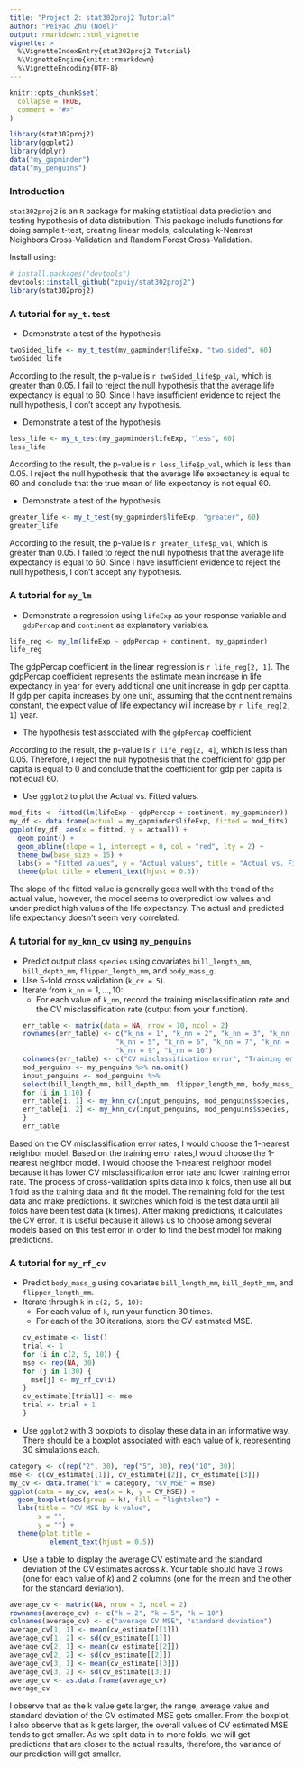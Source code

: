 ```yaml
---
title: "Project 2: stat302proj2 Tutorial"
author: "Peiyao Zhu (Noel)"
output: rmarkdown::html_vignette
vignette: >
  %\VignetteIndexEntry{stat302proj2 Tutorial}
  %\VignetteEngine{knitr::rmarkdown}
  %\VignetteEncoding{UTF-8}
---
```


```r
knitr::opts_chunk$set(
  collapse = TRUE,
  comment = "#>"
)
```

```r
library(stat302proj2)
library(ggplot2)
library(dplyr)
data("my_gapminder")
data("my_penguins")
```

### Introduction
`stat302proj2` is an `R` package for making statistical data prediction and testing hypothesis of data distribution. This package includs functions for doing sample t-test, creating linear models, calculating k-Nearest Neighbors Cross-Validation and Random Forest Cross-Validation.

Install \texttt{stat302proj2} using:
``` r
# install.packages("devtools")
devtools::install_github("zpuiy/stat302proj2")
library(stat302proj2)
```

### A tutorial for `my_t.test`
* Demonstrate a test of the hypothesis
  \begin{align}
  H_0: \mu &= 60,\\
  H_a: \mu &\neq 60.
  \end{align}
```r
twoSided_life <- my_t_test(my_gapminder$lifeExp, "two.sided", 60)
twoSided_life
```
  
According to the result, the p-value is `r twoSided_life$p_val`, which is greater than 0.05. I fail to reject the null hypothesis that the average life expectancy is equal to 60. Since I have insufficient evidence to reject the null hypothesis, I don't accept any hypothesis. 
  
  * Demonstrate a test of the hypothesis
  \begin{align}
  H_0: \mu &= 60,\\
  H_a: \mu &< 60.
  \end{align}
```r
less_life <- my_t_test(my_gapminder$lifeExp, "less", 60)
less_life
```

According to the result, the p-value is `r less_life$p_val`, which is less than 0.05. I reject the null hypothesis that the average life expectancy is equal to 60 and conclude that the true mean of life expectancy is not equal 60.

  *  Demonstrate a test of the hypothesis
  \begin{align}
  H_0: \mu &= 60,\\
  H_a: \mu &> 60.
  \end{align}
```r
greater_life <- my_t_test(my_gapminder$lifeExp, "greater", 60)
greater_life
```

According to the result, the p-value is `r greater_life$p_val`, which is greater than 0.05. I failed to reject the null hypothesis that the average life expectancy is equal to 60. Since I have insufficient evidence to reject the null hypothesis, I don't accept any hypothesis. 

### A tutorial for `my_lm`

* Demonstrate a regression using `lifeExp` as your response variable and `gdpPercap` and `continent` as explanatory variables.
```r
life_reg <- my_lm(lifeExp ~ gdpPercap + continent, my_gapminder)
life_reg
```

The gdpPercap coefficient in the linear regression is `r life_reg[2, 1]`. The gdpPercap coefficient represents the estimate mean increase in life expectancy in year for every additional one unit increase in gdp per captita. If gdp per capita increases by one unit, assuming that the continent remains constant, the expect value of life expectancy will increase by `r life_reg[2, 1]` year.

* The hypothesis test associated with the `gdpPercap` coefficient.

According to the result, the p-value is `r life_reg[2, 4]`, which is less than 0.05. Therefore, I reject the null hypothesis that the coefficient for gdp per capita is equal to 0 and conclude that the coefficient for gdp per capita is not equal 60.

* Use `ggplot2` to plot the Actual vs. Fitted values.
```r
mod_fits <- fitted(lm(lifeExp ~ gdpPercap + continent, my_gapminder))
my_df <- data.frame(actual = my_gapminder$lifeExp, fitted = mod_fits)
ggplot(my_df, aes(x = fitted, y = actual)) +
  geom_point() +
  geom_abline(slope = 1, intercept = 0, col = "red", lty = 2) + 
  theme_bw(base_size = 15) +
  labs(x = "Fitted values", y = "Actual values", title = "Actual vs. Fitted") +
  theme(plot.title = element_text(hjust = 0.5))
```

The slope of the fitted value is generally goes well with the trend of the actual value, however, the model seems to overpredict low values and under predict high values of the life expectancy. The actual and predicted life expectancy doesn't seem very correlated.

### A tutorial for `my_knn_cv` using `my_penguins`

* Predict output class `species` using covariates `bill_length_mm`, `bill_depth_mm`, `flipper_length_mm`, and `body_mass_g`. 
* Use $5$-fold cross validation (`k_cv = 5`).
* Iterate from `k_nn`$= 1,\ldots, 10$:
    * For each value of `k_nn`, record the training misclassification rate and the CV misclassification rate (output from your function).
```r
err_table <- matrix(data = NA, nrow = 10, ncol = 2)
rownames(err_table) <- c("k_nn = 1", "k_nn = 2", "k_nn = 3", "k_nn = 4", 
                         "k_nn = 5", "k_nn = 6", "k_nn = 7", "k_nn = 8",
                         "k_nn = 9", "k_nn = 10")
colnames(err_table) <- c("CV misclassification error", "Training error")
mod_penguins <- my_penguins %>% na.omit()
input_penguins <- mod_penguins %>% 
  select(bill_length_mm, bill_depth_mm, flipper_length_mm, body_mass_g)
for (i in 1:10) {
  err_table[i, 1] <- my_knn_cv(input_penguins, mod_penguins$species, i, 5)$cv_err
  err_table[i, 2] <- my_knn_cv(input_penguins, mod_penguins$species, i, 5)$train_err
}
err_table
```

Based on the CV misclassification error rates, I would choose the 1-nearest neighbor model. Based on the training error rates,I would choose the 1-nearest neighbor model.
I would choose the 1-nearest neighbor model because it has lower CV misclassification error rate and lower training error rate.
The process of cross-validation splits data into k folds, then use all but 1 fold as the training data and fit the model. The remaining fold for the test data and make predictions. It switches which fold is the test data until all folds have been test data (k times). After making predictions, it calculates the CV error. It is useful because it allows us to choose among several models based on this test error in order to find the best model for making predictions.

### A tutorial for `my_rf_cv`
* Predict `body_mass_g` using covariates `bill_length_mm`, `bill_depth_mm`, and `flipper_length_mm`. 
* Iterate through `k` in  `c(2, 5, 10)`:
    * For each value of `k`, run your function $30$ times. 
    * For each of the $30$ iterations, store the CV estimated MSE.
```r
cv_estimate <- list()
trial <- 1
for (i in c(2, 5, 10)) {
  mse <- rep(NA, 30)
  for (j in 1:30) {
    mse[j] <- my_rf_cv(i)
  }
  cv_estimate[[trial]] <- mse
  trial <- trial + 1
}
```

* Use `ggplot2` with 3 boxplots to display these data in an informative way. There should be a boxplot associated with each value of `k`, representing $30$ simulations each.
```r
category <- c(rep("2", 30), rep("5", 30), rep("10", 30))
mse <- c(cv_estimate[[1]], cv_estimate[[2]], cv_estimate[[3]])
my_cv <- data.frame("k" = category, "CV_MSE" = mse)
ggplot(data = my_cv, aes(x = k, y = CV_MSE)) +
  geom_boxplot(aes(group = k), fill = "lightblue") +
  labs(title = "CV MSE by k value", 
       x = "", 
       y = "") +
  theme(plot.title =
          element_text(hjust = 0.5))
```

* Use a table to display the average CV estimate and the standard deviation of the CV estimates across $k$. Your table should have 3 rows (one for each value of $k$) and 2 columns (one for the mean and the other for the standard deviation).
```r
average_cv <- matrix(NA, nrow = 3, ncol = 2)
rownames(average_cv) <- c("k = 2", "k = 5", "k = 10")
colnames(average_cv) <- c("average CV MSE", "standard deviation")
average_cv[1, 1] <- mean(cv_estimate[[1]])
average_cv[1, 2] <- sd(cv_estimate[[1]])
average_cv[2, 1] <- mean(cv_estimate[[2]])
average_cv[2, 2] <- sd(cv_estimate[[2]])
average_cv[3, 1] <- mean(cv_estimate[[3]])
average_cv[3, 2] <- sd(cv_estimate[[3]])
average_cv <- as.data.frame(average_cv)
average_cv
```

I observe that as the k value gets larger, the range, average value and standard deviation of the CV estimated MSE gets smaller. From the boxplot, I also observe that as k gets larger, the overall values of CV estimated MSE tends to get smaller. As we split data in to more folds, we will get predictions that are closer to the actual results, therefore, the variance of our prediction will get smaller. 
